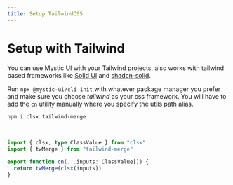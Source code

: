 ```yaml
---
title: Setup TailwindCSS
---
```


# Setup with Tailwind

You can use Mystic UI with your Tailwind projects, also works with tailwind based frameworks like [Solid UI](https://www.solid-ui.com/) and [shadcn-solid](https://shadcn-solid.com/).

Run `npx @mystic-ui/cli init` with whatever package manager you prefer and make sure you choose *tailwind* as your css framework. You will have to add the `cn` utility manually where you specify the utils path alias.

```sh
npm i clsx tailwind-merge
```

<br />

```ts
import { clsx, type ClassValue } from "clsx"
import { twMerge } from "tailwind-merge"

export function cn(...inputs: ClassValue[]) {
  return twMerge(clsx(inputs))
}
```